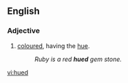 ==English==
===Adjective===
{{en-adj|-}}

#[[coloured]], having the [[hue]].
#:''Ruby is a red '''hued''' gem stone.''

[[vi:hued]]
